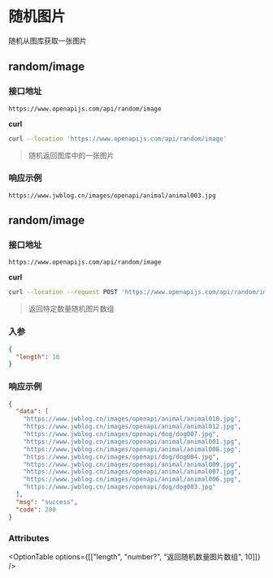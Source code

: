 
# 随机图片

随机从图库获取一张图片

## <OptionBadge type="get" />random/image

### 接口地址

```url
https://www.openapijs.com/api/random/image
```

**curl**

```bash
curl --location 'https://www.openapijs.com/api/random/image'
```

> 随机返回图库中的一张图片

### 响应示例

```text
https://www.jwblog.cn/images/openapi/animal/animal003.jpg
```

## <OptionBadge type="post" />random/image

### 接口地址

```url
https://www.openapijs.com/api/random/image
```

**curl**

```bash
curl --location --request POST 'https://www.openapijs.com/api/random/image'
```

> 返回特定数量随机图片数组

### 入参

```json
{
  "length": 10
}
```

### 响应示例

```json
{
  "data": [
    "https://www.jwblog.cn/images/openapi/animal/animal010.jpg",
    "https://www.jwblog.cn/images/openapi/animal/animal012.jpg",
    "https://www.jwblog.cn/images/openapi/dog/dog007.jpg",
    "https://www.jwblog.cn/images/openapi/animal/animal001.jpg",
    "https://www.jwblog.cn/images/openapi/animal/animal008.jpg",
    "https://www.jwblog.cn/images/openapi/dog/dog004.jpg",
    "https://www.jwblog.cn/images/openapi/animal/animal009.jpg",
    "https://www.jwblog.cn/images/openapi/animal/animal007.jpg",
    "https://www.jwblog.cn/images/openapi/animal/animal006.jpg",
    "https://www.jwblog.cn/images/openapi/dog/dog003.jpg"
  ],
  "msg": "success",
  "code": 200
}
```

### Attributes

<OptionTable options={[["length", "number?", "返回随机数量图片数组", 10]]} />
